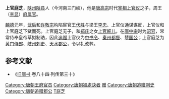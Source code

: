{{Infobox_Person
| name = 上官庭芝
|image=
|box_width=
|occupation= 政治人物
| period = 7世纪 
|birth_name=
| other_names =
| Sex = 男
|birth_date= ?
|birth_place=?
|death_date= 665年1月4日
|death_place=[[長安|長安]]省(今[[西安|西安]]市)
| nationality =唐朝
| residence = 
| party = 
| religion = 
| spouse = 
| relatives =父：[[上官仪|上官仪]]<br>妻：[[鄭氏_(上官婉兒母)|沛国夫人郑氏]]<br>女兒：[[上官婉兒|上官婉兒]]
| educate = 
| past = [[王府属官|王府属官]]<br>[[追赠|追赠]][[黄门侍郎|黄门侍郎]]、[[岐州|岐州]][[刺史|刺史]]、[[天水郡|天水]][[郡公|郡公]]
| work =
| award =
}}
'''上官庭芝'''{{BD|7世纪|？|665年|1月4日|catIdx=S}}，[[陕州|陕州]][[陕县|陕县]]人（今河南三门峡），他是[[唐高宗|唐高宗]]时代[[宰相|宰相]][[上官仪|上官仪]]之子，周王（[[唐中宗|李显]]）[[王府属官|府属官]]。

[[麟德|麟德]]元年，[[武后|武后]]和[[许敬宗|许敬宗]]构陷宦官[[王伏胜|王伏胜]]与梁王[[李忠_(唐朝)|李忠]]、上官仪通谋谋反，上官仪和上官庭芝下狱而死。上官庭芝无子，和[[鄭氏_(上官婉兒母)|郑氏]]之女[[上官婉儿|上官婉儿]]，在[[唐中宗|唐中宗]]时为[[昭容|昭容]]，常常侍奉皇帝草拟制诰，因此[[追赠|追赠]]上官仪为[[中书令|中书令]]、[[秦州|秦州]][[都督|都督]]、楚[[国公|国公]]；上官庭芝为[[黄门侍郎|黄门侍郎]]、[[岐州|岐州]][[刺史|刺史]]、[[天水郡|天水]][[郡公|郡公]]，令以礼改葬。

==参考文献==
*《[[旧唐书|旧唐书]]·卷八十四·列传第三十》

{{唐朝官员小作品}}
{{DEFAULTSORT:S]}}
[[Category:唐朝王府官员|Category:唐朝王府官员]]
[[Category:唐朝被處決者|Category:唐朝被處決者]]
[[Category:唐朝黄门侍郎|赠]]
[[Category:唐朝追赠刺史|Category:唐朝追赠刺史]]
[[Category:唐朝追赠郡公|Category:唐朝追赠郡公]]
[[Category:上官姓|T庭芝]]